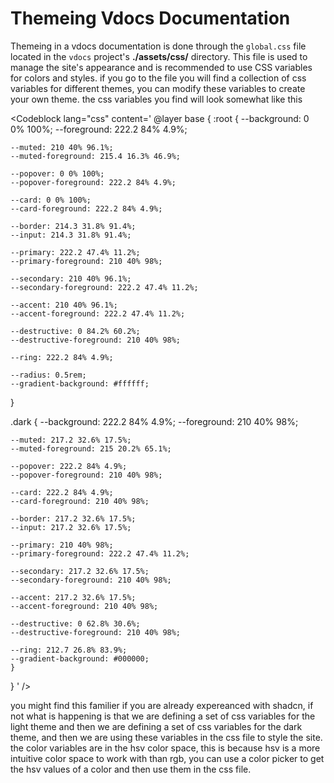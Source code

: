 # Themeing Vdocs Documentation

Themeing in a vdocs documentation is done through the `global.css` file located in the `vdocs` project's **./assets/css/** directory. This file is used to manage the site's appearance and is recommended to use CSS variables for colors and styles.
if you go to the file you will find a collection of css variables for different themes, you can modify these variables to create your own theme.
the css variables you find will look somewhat like this

<Codeblock lang="css"
content='
@layer base {
  :root {
    --background: 0 0% 100%;
    --foreground: 222.2 84% 4.9%;

    --muted: 210 40% 96.1%;
    --muted-foreground: 215.4 16.3% 46.9%;

    --popover: 0 0% 100%;
    --popover-foreground: 222.2 84% 4.9%;

    --card: 0 0% 100%;
    --card-foreground: 222.2 84% 4.9%;

    --border: 214.3 31.8% 91.4%;
    --input: 214.3 31.8% 91.4%;

    --primary: 222.2 47.4% 11.2%;
    --primary-foreground: 210 40% 98%;

    --secondary: 210 40% 96.1%;
    --secondary-foreground: 222.2 47.4% 11.2%;

    --accent: 210 40% 96.1%;
    --accent-foreground: 222.2 47.4% 11.2%;

    --destructive: 0 84.2% 60.2%;
    --destructive-foreground: 210 40% 98%;

    --ring: 222.2 84% 4.9%;

    --radius: 0.5rem;
    --gradient-background: #ffffff;
  }

  .dark {
    --background: 222.2 84% 4.9%;
    --foreground: 210 40% 98%;

    --muted: 217.2 32.6% 17.5%;
    --muted-foreground: 215 20.2% 65.1%;

    --popover: 222.2 84% 4.9%;
    --popover-foreground: 210 40% 98%;

    --card: 222.2 84% 4.9%;
    --card-foreground: 210 40% 98%;

    --border: 217.2 32.6% 17.5%;
    --input: 217.2 32.6% 17.5%;

    --primary: 210 40% 98%;
    --primary-foreground: 222.2 47.4% 11.2%;

    --secondary: 217.2 32.6% 17.5%;
    --secondary-foreground: 210 40% 98%;

    --accent: 217.2 32.6% 17.5%;
    --accent-foreground: 210 40% 98%;

    --destructive: 0 62.8% 30.6%;
    --destructive-foreground: 210 40% 98%;

    --ring: 212.7 26.8% 83.9%;
    --gradient-background: #000000;
    }
}
'
 />

 you might find this familier if you are already expereanced with shadcn, if not what is happening is that we are defining a set of css variables for the light theme and then we are defining a set of css variables for the dark theme, and then we are using these variables in the css file to style the site.
 the color variables are in the hsv color space, this is because hsv is a more intuitive color space to work with than rgb, you can use a color picker to get the hsv values of a color and then use them in the css file.